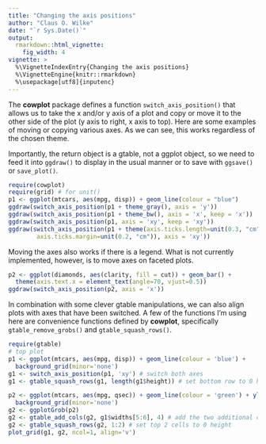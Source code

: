 ```yaml
---
title: "Changing the axis positions"
author: "Claus O. Wilke"
date: "`r Sys.Date()`"
output:
  rmarkdown::html_vignette:
    fig_width: 4
vignette: >
  %\VignetteIndexEntry{Changing the axis positions}
  %\VignetteEngine{knitr::rmarkdown}
  %\usepackage[utf8]{inputenc}
---
```

The **cowplot** package defines a function `switch_axis_position()` that allows us to take the x and/or y axis of a plot and copy or move it to the other side of the plot (y axis to right, x axis to top). Here are some examples of moving or copying various axes. As we can see, this works regardless of the chosen theme.

Importantly, the return object is a gtable, not a ggplot object, so we need to feed it into `ggdraw()` to display in the usual manner or to save with `ggsave()` or `save_plot()`.
```r
require(cowplot)
require(grid) # for unit()
p1 <- ggplot(mtcars, aes(mpg, disp)) + geom_line(colour = "blue")
ggdraw(switch_axis_position(p1 + theme_gray(), axis = 'y'))
ggdraw(switch_axis_position(p1 + theme_bw(), axis = 'x', keep = 'x'))
ggdraw(switch_axis_position(p1, axis = 'xy', keep = 'xy'))
ggdraw(switch_axis_position(p1 + theme(axis.ticks.length=unit(0.3, "cm"),
        axis.ticks.margin=unit(0.2, "cm")), axis = 'xy'))
```

Moving the axes also works if there is a legend. What is not currently implemented, however, is to move axes on faceted plots.
```r
p2 <- ggplot(diamonds, aes(clarity, fill = cut)) + geom_bar() +
  theme(axis.text.x = element_text(angle=70, vjust=0.5))
ggdraw(switch_axis_position(p2, axis = 'x'))
```

In combination with some clever gtable manipulations, we can also align plots with axes that have been switched. A few of the functions I'm using here are convenience functions defined by **cowplot**, specifically `gtable_remove_grobs()` and `gtable_squash_rows()`.
```r
require(gtable)
# top plot
p1 <- ggplot(mtcars, aes(mpg, disp)) + geom_line(colour = 'blue') +
  background_grid(minor='none')
g1 <- switch_axis_position(p1, 'xy') # switch both axes
g1 <- gtable_squash_rows(g1, length(g1$height)) # set bottom row to 0 height

p2 <- ggplot(mtcars, aes(mpg, qsec)) + geom_line(colour = 'green') + ylim(14, 25) +
  background_grid(minor='none')
g2 <- ggplotGrob(p2)
g2 <- gtable_add_cols(g2, g1$widths[5:6], 4) # add the two additional columns that g1 has
g2 <- gtable_squash_rows(g2, 1:2) # set top 2 cells to 0 height
plot_grid(g1, g2, ncol=1, align='v')
```

